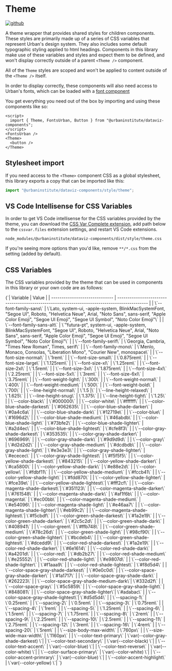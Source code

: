 
<Meta title="Theming/Theme" component={Stories.Theme} />

# Theme

[![github](https://badgen.net/badge/icon/GitHub?icon=github&label)](https://github.com/UrbanInstitute/dataviz-components/blob/main/src/lib/Theme/Theme.svelte)

A theme wrapper that provides shared styles for children components. These styles are primarily made up of a series of CSS variables that represent Urban's design system. They also includes some default typographic styling applied to html headings. Components in this library make use of these variables and styles and expect them to be defined, and won't display correctly outside of a parent `<Theme />` component.

All of the `Theme` styles are scoped and won't be applied to content outside of the `<Theme />` itself.

In order to display correctly, these components will also need access to Urban's fonts, which can be loaded with a [font component](/docs/theming-fonts--docs)

You get everything you need out of the box by importing and using these components like so:

```svelte
<script>
  import { Theme, FontsUrban, Button } from "@urbaninstitute/dataviz-components";
</script>
<FontsUrban />
<Theme>
  <button />
</Theme>
```

## Stylesheet import

If you need access to the `<Theme>` component CSS as a global stylesheet, this library exports a copy that can be imported like this:

```javascript
import "@urbaninstitute/dataviz-components/style/theme";
```

## VS Code Intellisense for CSS Variables

In order to get VS Code intellisense for the CSS variables provided by the theme, you can download the [CSS Var Complete extension](https://marketplace.visualstudio.com/items?itemName=phoenisx.cssvar), add path below to the `cssvar.files` extension settings, and restart VS Code extensions.

`node_modules/@urbaninstitute/dataviz-components/dist/style/theme.css`

If you're seeing more options than you'd like, remove `**/*.css` from the setting (added by default).

## CSS Variables

The CSS variables provided by the theme that can be used in components in this library or your own code are as follows:

<Markdown>
  {`| Variable                       | Value                                                                                         |
| ------------------------------ | --------------------------------------------------------------------------------------------- |
| \`--font-family-sans\`           | \`Lato, system-ui, -apple-system, BlinkMacSystemFont, "Segoe UI", Roboto, "Helvetica Neue", Arial, "Noto Sans", sans-serif, "Apple Color Emoji", "Segoe UI Emoji", "Segoe UI Symbol", "Noto Color Emoji"\` |
| \`--font-family-sans-alt\`       | \`"futura-pt", system-ui, -apple-system, BlinkMacSystemFont, "Segoe UI", Roboto, "Helvetica Neue", Arial, "Noto Sans", sans-serif, "Apple Color Emoji", "Segoe UI Emoji", "Segoe UI Symbol", "Noto Color Emoji"\` |
| \`--font-family-serif\`          | \`Georgia, Cambria, "Times New Roman", Times, serif\`                                             |
| \`--font-family-mono\`           | \`Menlo, Monaco, Consolas, "Liberation Mono", "Courier New", monospace\`                          |
| \`--font-size-normal\`           | \`1rem\`                                                                                          |
| \`--font-size-small\`            | \`0.875rem\`                                                                                      |
| \`--font-size-large\`            | \`1.125rem\`                                                                                      |
| \`--font-size-xl\`               | \`1.25rem\`                                                                                       |
| \`--font-size-2xl\`              | \`1.5rem\`                                                                                        |
| \`--font-size-3xl\`              | \`1.875rem\`                                                                                      |
| \`--font-size-4xl\`              | \`2.25rem\`                                                                                       |
| \`--font-size-5xl\`              | \`3rem\`                                                                                          |
| \`--font-size-6xl\`              | \`3.75rem\`                                                                                       |
| \`--font-weight-light\`          | \`300\`                                                                                           |
| \`--font-weight-normal\`         | \`400\`                                                                                           |
| \`--font-weight-medium\`         | \`500\`                                                                                           |
| \`--font-weight-bold\`           | \`700\`                                                                                           |
| \`--line-height-normal\`         | \`1.5                                                                                           |\`
| \`--line-height-relaxed\`        | \`1.625\`                                                                                         |
| \`--line-height-snug\`           | \`1.375\`                                                                                         |
| \`--line-height-tight\`          | \`1.25\`                                                                                          |
| \`--color-black\`                | \`#000000\`                                                                                       |
| \`--color-white\`                | \`#ffffff\`                                                                                       |
| \`--color-blue-shade-darkest\`   | \`#062635\`                                                                                       |
| \`--color-blue-shade-darker\`    | \`#0a4c6a\`                                                                                       |
| \`--color-blue-shade-dark\`      | \`#12719e\`                                                                                       |
| \`--color-blue\`                 | \`#1696d2\`                                                                                       |
| \`--color-blue-shade-medium\`    | \`#46abdb\`                                                                                       |
| \`--color-blue-shade-light\`     | \`#73bfe2\`                                                                                       |
| \`--color-blue-shade-lighter\`   | \`#a2d4ec\`                                                                                       |
| \`--color-blue-shade-lightest\`  | \`#cfe8f3\`                                                                                       |
| \`--color-gray-shade-darkest\`   | \`#353535\`                                                                                       |
| \`--color-gray-shade-darker\`    | \`#696969\`                                                                                       |
| \`--color-gray-shade-dark\`      | \`#9d9d9d\`                                                                                       |
| \`--color-gray\`                 | \`#d2d2d2\`                                                                                       |
| \`--color-gray-shade-medium\`    | \`#dcdbdb\`                                                                                       |
| \`--color-gray-shade-light\`     | \`#e3e3e3\`                                                                                       |
| \`--color-gray-shade-lighter\`   | \`#ececec\`                                                                                       |
| \`--color-gray-shade-lightest\`  | \`#f5f5f5\`                                                                                       |
| \`--color-yellow-shade-darkest\` | \`#843215\`                                                                                       |
| \`--color-yellow-shade-darker\`  | \`#ca5800\`                                                                                       |
| \`--color-yellow-shade-dark\`    | \`#e88e2d\`                                                                                       |
| \`--color-yellow\`               | \`#fdbf11\`                                                                                       |
| \`--color-yellow-shade-medium\`  | \`#fccb41\`                                                                                       |
| \`--color-yellow-shade-light\`   | \`#fdd870\`                                                                                       |
| \`--color-yellow-shade-lighter\` | \`#fce39e\`                                                                                       |
| \`--color-yellow-shade-lightest\`| \`#fff2cf\`                                                                                       |
| \`--color-magenta-shade-darkest\`| \`#351123\`                                                                                       |
| \`--color-magenta-shade-darker\` | \`#761548\`                                                                                       |
| \`--color-magenta-shade-dark\`   | \`#af1f6b\`                                                                                       |
| \`--color-magenta\`              | \`#ec00bb\`                                                                                       |
| \`--color-magenta-shade-medium\` | \`#e54096\`                                                                                       |
| \`--color-magenta-shade-light\`  | \`#e46aa7\`                                                                                       |
| \`--color-magenta-shade-lighter\`| \`#eb99c2\`                                                                                       |
| \`--color-magenta-shade-lightest\`| \`#f5cbdf\`                                                                                      |
| \`--color-green-shade-darkest\`  | \`#1a2e19\`                                                                                       |
| \`--color-green-shade-darker\`   | \`#2c5c2d\`                                                                                       |
| \`--color-green-shade-dark\`     | \`#408941\`                                                                                       |
| \`--color-green\`                | \`#ffb748\`                                                                                       |
| \`--color-green-shade-medium\`   | \`#78c26d\`                                                                                       |
| \`--color-green-shade-light\`    | \`#98cf90\`                                                                                       |
| \`--color-green-shade-lighter\`  | \`#bcdeb4\`                                                                                       |
| \`--color-green-shade-lightest\` | \`#dcedd9\`                                                                                       |
| \`--color-red-shade-darkest\`    | \`#1a2e19\`                                                                                       |
| \`--color-red-shade-darker\`     | \`#6e1614\`                                                                                       |
| \`--color-red-shade-dark\`       | \`#a4201d\`                                                                                       |
| \`--color-red\`                  | \`#db2b27\`                                                                                       |
| \`--color-red-shade-medium\`     | \`#e25552\`                                                                                       |
| \`--color-red-shade-light\`      | \`#e9807d\`                                                                                       |
| \`--color-red-shade-lighter\`    | \`#f1aaa9\`                                                                                       |
| \`--color-red-shade-lightest\`   | \`#f8d5d4\`                                                                                       |
| \`--color-space-gray-shade-darkest\` | \`#0e0c0d\`                                                        |
| \`--color-space-gray-shade-darker\`  | \`#1a1717\`                                                        |
| \`--color-space-gray-shade-dark\`    | \`#262223\`                                                        |
| \`--color-space-gray-shade-medium-dark\`| \`#332d2f\`                                                |
| \`--color-space-gray\`              | \`#5c5859\`                                                        |
| \`--color-space-gray-shade-light\`  | \`#848081\`                                                        |
| \`--color-space-gray-shade-lighter\`| \`#adabac\`                                                        |
| \`--color-space-gray-shade-lightest\`| \`#d5d5d4\`                                                     |
| \`--spacing-1\`                   | \`0.25rem\`                                                                                     |
| \`--spacing-2\`                   | \`0.5rem\`                                                                                      |
| \`--spacing-3\`                   | \`0.75rem\`                                                                                     |
| \`--spacing-4\`                   | \`1rem\`                                                                                       |
| \`--spacing-5\`                   | \`1.25rem\`                                                                                     |
| \`--spacing-6\`                   | \`1.5rem\`                                                                                      |
| \`--spacing-7\`                   | \`1.75rem\`                                                                                     |
| \`--spacing-8\`                   | \`2rem\`                                                                                        |
| \`--spacing-9\`                   | \`2.25rem\`                                                                                     |
| \`--spacing-10\`                  | \`2.5rem\`                                                                                      |
| \`--spacing-11\`                  | \`2.75rem\`                                                                                     |
| \`--spacing-12\`                  | \`3rem\`                                                                                        |
| \`--spacing-16\`                  | \`4rem\`                                                                                        |
| \`--spacing-20\`                  | \`5rem\`                                                                                        |
| \`--size-body-max-width\`         | \`760px\`                                                                                       |
| \`--size-wide-max-width\`         | \`1160px\`                                                                                      |
| \`--color-text-primary\`          | \`var(--color-gray-shade-darkest)                                                              \`|
| \`--color-text-secondary\`        | \`var(--color-black)                                                                          \`|
| \`--color-text-accent\`           | \`var(--color-blue)                                                                           \`|
| \`--color-text-reverse\`          | \`var(--color-white)                                                                          \`|
| \`--color-surface-primary\`       | \`var(--color-white)                                                                          \`|
| \`--color-accent-primrary\`       | \`var(--color-blue)                                                                           \`|
| \`--color-accent-highlight\`      | \`var(--color-yellow)                                                                         \`|
`}
</Markdown>
